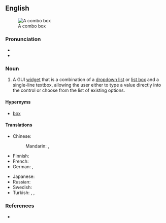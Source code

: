 ==English==
[[Image:Combo box example.PNG|thumb|A combo box]]

===Pronunciation===
* {{IPA|[ˈkɒmbəʊ bɒks]|lang=en}}
* {{hyphenation|combo box|lang=en}}

===Noun===
{{en-noun|es}}

# {{lb|en|graphical user interface}} A GUI [[widget]] that is a combination of a [[dropdown list]] or [[list box]] and a single-line textbox, allowing the user either to type a value directly into the control or choose from the list of existing options.

====Hypernyms====
* [[box]]

====Translations====
{{trans-top|GUI widget}}
* Chinese:
*: Mandarin: {{t|cmn|組合框|sc=Hani}}, {{t|cmn|组合框|tr=zǔhé kuāng|sc=Hani}}
* Finnish: {{t|fi|yhdistelmäruutu}}
* French: {{t|fr|boîte combinée|f}}
* German: {{t+|de|Combobox|f}}, {{t+|de|Kombinationsfeld|n}}
{{trans-mid}}
* Japanese: {{t|ja|コンボボックス|tr=konbobokkusu|sc=Jpan}}
* Russian: {{t|ru|по́ле со спи́ском|n}}
* Swedish: {{t|sv|kombinationsfält|n}}
* Turkish: {{t|tr|bileşik kutu}}, {{t|tr|bileşim kutusu}}, {{t|tr|karma kutu}}
{{trans-bottom}}

===References===
* {{pedia}}